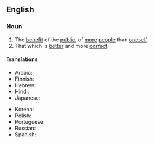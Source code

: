 ==English==

===Noun===
{{en-noun|?}}

# The [[benefit]] of the [[public]], of [[more]] [[people]] than [[oneself]].
# That which is [[better]] and more [[correct]].

====Translations====
{{trans-top|benefit of the public}}
* Arabic: {{t|ar|الصَّالِح}}
* Finnish: {{t-needed|fi}}
* Hebrew: {{t|he|טובת הכלל}}
* Hindi: {{t|hi|अधिक से अधिक अच्छे}}
* Japanese: {{t|ja|より大きな善}}
{{trans-mid}}
* Korean: {{t|ko|더 좋은}}
* Polish: {{t-needed|pl}}
* Portuguese: {{t|pt|bem maior|m}}
* Russian: {{t|ru|общее благо|n}}
* Spanish: {{t|es|bien común|m}}
{{trans-bottom}}